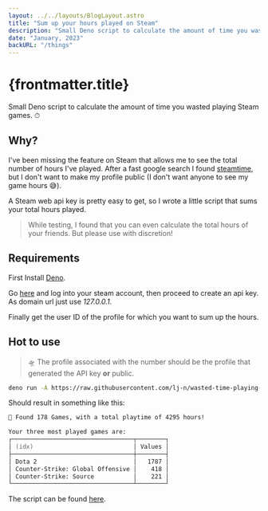 ```yaml
---
layout: ../../layouts/BlogLayout.astro
title: "Sum up your hours played on Steam"
description: "Small Deno script to calculate the amount of time you wasted playing Steam games."
date: "January, 2023"
backURL: "/things"
---
```


# {frontmatter.title}

Small Deno script to calculate the amount of time you wasted playing Steam games. ⏱

## Why?

I've been missing the feature on Steam that allows me to see the total number of hours I've played. After a fast google search I found [steamtime](https://steamtime.info/), but I don't want to make my profile public (I don't want anyone to see my game hours 😅).

A Steam web api key is pretty easy to get, so I wrote a little script that sums your total hours played.

> While testing, I found that you can even calculate the total hours of your friends. But please use with discretion!

## Requirements

First Install [Deno](https://deno.land/manual@v1.30.0/getting_started/installation).

Go [here](https://steamcommunity.com/dev/apikey) and log into your steam account, then proceed to create an api key. As domain url just use _127.0.0.1_.

Finally get the user ID of the profile for which you want to sum up the hours.

## Hot to use

> 🛸 The profile associated with the number should be the profile that generated the API key **or** public.

```zsh
deno run -A https://raw.githubusercontent.com/lj-n/wasted-time-playing-games/main/mod.ts --apiKey="Steam Api Key here" --steamId="Steam User ID here"
```

Should result in something like this:

```zsh
🎲 Found 178 Games, with a total playtime of 4295 hours!

Your three most played games are:
┌──────────────────────────────────┬────────┐
│ (idx)                            │ Values │
├──────────────────────────────────┼────────┤
│ Dota 2                           │   1787 │
│ Counter-Strike: Global Offensive │    418 │
│ Counter-Strike: Source           │    221 │
└──────────────────────────────────┴────────┘
```

The script can be found [here](https://github.com/lj-n/wasted-time-playing-games).
